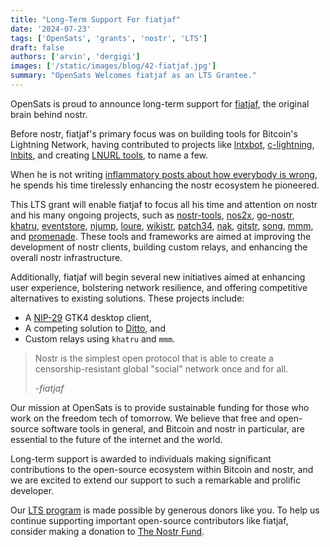 ```yaml
---
title: "Long-Term Support For fiatjaf"
date: '2024-07-23'
tags: ['OpenSats', 'grants', 'nostr', 'LTS']
draft: false
authors: ['arvin', 'dergigi']
images: ['/static/images/blog/42-fiatjaf.jpg']
summary: "OpenSats Welcomes fiatjaf as an LTS Grantee."
---
```


OpenSats is proud to announce long-term support for
[fiatjaf](https://github.com/fiatjaf), the original brain behind nostr.

Before nostr, fiatjaf's primary focus was on building tools for Bitcoin's
Lightning Network, having contributed to projects like
[lntxbot](https://github.com/fiatjaf/lntxbot),
[c-lightning](https://github.com/ElementsProject/lightning/commits?author=fiatjaf),
[lnbits](https://github.com/lnbits/lnbits/commits?author=fiatjaf), and creating
[LNURL tools](https://github.com/fiatjaf/go-lnurl), to name a few.

When he is not writing [inflammatory posts about how everybody is
wrong](https://njump.me/fiatjaf.com), he spends his time tirelessly enhancing
the nostr ecosystem he pioneered.

This LTS grant will enable fiatjaf to focus all his time and attention on nostr
and his many ongoing projects, such as
[nostr-tools](https://github.com/nbd-wtf/nostr-tools),
[nos2x](https://github.com/fiatjaf/nos2x),
[go-nostr](https://github.com/nbd-wtf/go-nostr),
[khatru](https://github.com/fiatjaf/khatru),
[eventstore](https://github.com/fiatjaf/eventstore),
[njump](https://njump.me/about), [loure](https://github.com/fiatjaf/loure),
[wikistr](https://github.com/fiatjaf/wikistr),
[patch34](https://github.com/fiatjaf/patch34),
[nak](https://github.com/fiatjaf/nak),
[gitstr](https://github.com/fiatjaf/gitstr),
[song](https://git.fiatjaf.com/song), [mmm](https://git.fiatjaf.com/mmm), and
[promenade](https://git.fiatjaf.com/promenade). These tools and frameworks are
aimed at improving the development of nostr clients, building custom relays, and
enhancing the overall nostr infrastructure​.

Additionally, fiatjaf will begin several new initiatives aimed at enhancing user
experience, bolstering network resilience, and offering competitive alternatives
to existing solutions.
These projects include:

- A [NIP-29](https://github.com/nostr-protocol/nips/blob/master/29.md) GTK4 desktop client,
- A competing solution to [Ditto](https://ditto.pub/), and
- Custom relays using `khatru` and `mmm`.

> Nostr is the simplest open protocol that is able to create a
> censorship-resistant global "social" network once and for all.
>
> <cite>-fiatjaf</cite>

Our mission at OpenSats is to provide sustainable funding for those who work on
the freedom tech of tomorrow. We believe that free and open-source software
tools in general, and
Bitcoin and nostr in particular, are essential to the future of the internet and the world.

Long-term support is awarded to individuals making significant contributions to
the open-source ecosystem within Bitcoin and nostr, and we are excited to extend
our support to such a remarkable and prolific developer.

Our [LTS program](/blog/nostr-lts-long-term-support-for-nostr-developers) is
made possible by generous donors like you. To help us continue supporting
important open-source contributors like fiatjaf, consider making a donation to
[The Nostr Fund](/funds/nostr).

<center>
    <DonateToNostrFundButton/>
</center>
